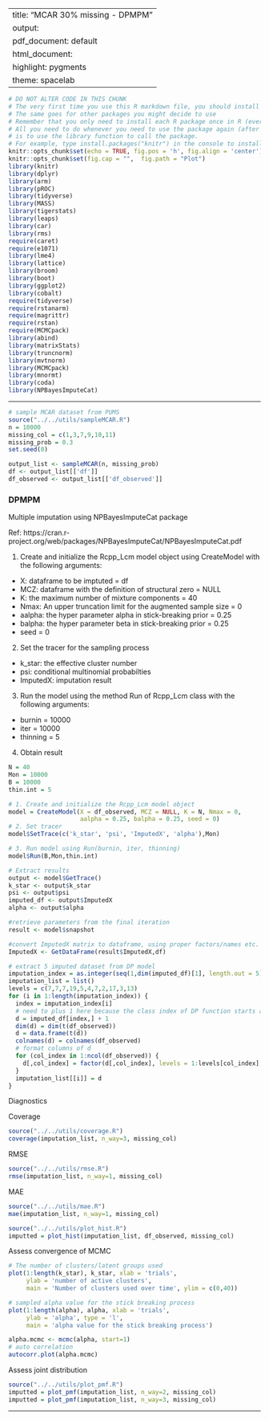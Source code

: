 
---
title: "MCAR 30% missing - DPMPM"
output:
  pdf_document: default
  html_document:
    highlight: pygments
    theme: spacelab
---

```r
# DO NOT ALTER CODE IN THIS CHUNK
# The very first time you use this R markdown file, you should install each of the packages below.
# The same goes for other packages you might decide to use
# Remember that you only need to install each R package once in R (ever -- unless you change computers).
# All you need to do whenever you need to use the package again (after restarting the R session),
# is to use the library function to call the package.
# For example, type install.packages("knitr") in the console to install the knitr package. 
knitr::opts_chunk$set(echo = TRUE, fig.pos = 'h', fig.align = 'center')
knitr::opts_chunk$set(fig.cap = "",  fig.path = "Plot")
library(knitr)
library(dplyr)
library(arm)
library(pROC)
library(tidyverse)
library(MASS)
library(tigerstats)
library(leaps)
library(car)
library(rms)
require(caret)
require(e1071)
library(lme4) 
library(lattice)
library(broom)
library(boot)
library(ggplot2)
library(cobalt)
require(tidyverse)
require(rstanarm)
require(magrittr)
require(rstan)
require(MCMCpack)
library(abind)
library(matrixStats)
library(truncnorm)
library(mvtnorm)
library(MCMCpack)
library(mnormt)
library(coda)
library(NPBayesImputeCat)
```

* * *
```r
# sample MCAR dataset from PUMS
source("../../utils/sampleMCAR.R")
n = 10000
missing_col = c(1,3,7,9,10,11)
missing_prob = 0.3
set.seed(0)

output_list <- sampleMCAR(n, missing_prob)
df <- output_list[['df']]
df_observed <- output_list[['df_observed']]
```


### DPMPM

Multiple imputation using NPBayesImputeCat package

Ref: https://cran.r-project.org/web/packages/NPBayesImputeCat/NPBayesImputeCat.pdf

1. Create and initialize the Rcpp_Lcm model object using CreateModel with the following arguments:
  - X: dataframe to be imptuted = df
  - MCZ: dataframe with the definition of structural zero = NULL
  - K: the maximum number of mixture components = 40
  - Nmax: An upper truncation limit for the augmented sample size = 0
  - aalpha: the hyper parameter alpha in stick-breaking prior = 0.25
  - balpha: the hyper parameter beta in stick-breaking prior = 0.25
  - seed = 0

2. Set the tracer for the sampling process
  - k_star: the effective cluster number
  - psi: conditional multinomial probabilties
  - ImputedX: imputation result

3. Run the model using the method Run of Rcpp_Lcm class with the following arguments:
  - burnin = 10000
  - iter = 10000
  - thinning = 5

4. Obtain result

```r
N = 40
Mon = 10000
B = 10000
thin.int = 5

# 1. Create and initialize the Rcpp_Lcm model object
model = CreateModel(X = df_observed, MCZ = NULL, K = N, Nmax = 0,
                    aalpha = 0.25, balpha = 0.25, seed = 0)
# 2. Set tracer
model$SetTrace(c('k_star', 'psi', 'ImputedX', 'alpha'),Mon)

# 3. Run model using Run(burnin, iter, thinning)
model$Run(B,Mon,thin.int)
```


```r
# Extract results
output <- model$GetTrace()
k_star <- output$k_star
psi <- output$psi
imputed_df <- output$ImputedX
alpha <- output$alpha

#retrieve parameters from the final iteration 
result <- model$snapshot

#convert ImputedX matrix to dataframe, using proper factors/names etc. 
ImputedX <- GetDataFrame(result$ImputedX,df)
```

```r
# extract 5 imputed dataset from DP model
imputation_index = as.integer(seq(1,dim(imputed_df)[1], length.out = 5))
imputation_list = list()
levels = c(7,7,7,19,5,4,7,2,17,3,13)
for (i in 1:length(imputation_index)) {
  index = imputation_index[i]
  # need to plus 1 here because the class index of DP function starts at 0
  d = imputed_df[index,] + 1
  dim(d) = dim(t(df_observed))
  d = data.frame(t(d))
  colnames(d) = colnames(df_observed)
  # format columns of d
  for (col_index in 1:ncol(df_observed)) {
    d[,col_index] = factor(d[,col_index], levels = 1:levels[col_index], ordered = TRUE)
  }
  imputation_list[[i]] = d
}
```

Diagnostics

Coverage

```r
source("../../utils/coverage.R")
coverage(imputation_list, n_way=3, missing_col)
```

RMSE

```r
source("../../utils/rmse.R")
rmse(imputation_list, n_way=1, missing_col)
```

MAE

```r
source("../../utils/mae.R")
mae(imputation_list, n_way=1, missing_col)
```

```r
source("../../utils/plot_hist.R")
imputted = plot_hist(imputation_list, df_observed, missing_col)
```

Assess convergence of MCMC
```r
# The number of clusters/latent groups used
plot(1:length(k_star), k_star, xlab = 'trials', 
     ylab = 'number of active clusters', 
     main = 'Number of clusters used over time', ylim = c(0,40))
```

```r
# sampled alpha value for the stick breaking process
plot(1:length(alpha), alpha, xlab = 'trials', 
     ylab = 'alpha', type = 'l',
     main = 'alpha value for the stick breaking process')
```

```r
alpha.mcmc <- mcmc(alpha, start=1)
# auto correlation
autocorr.plot(alpha.mcmc)
```


Assess joint distribution

```r
source("../../utils/plot_pmf.R")
imputted = plot_pmf(imputation_list, n_way=2, missing_col)
imputted = plot_pmf(imputation_list, n_way=3, missing_col)
```

* * *



